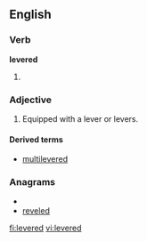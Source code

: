 ==English==

===Verb===
'''levered'''

# {{past of|[[lever]]}}

===Adjective===
{{en-adj|-}}

# Equipped with a lever or levers.

====Derived terms====
* [[multilevered]]

===Anagrams===
* {{alphagram|deeelrv}}
* [[reveled#English|reveled]]

[[fi:levered]]
[[vi:levered]]